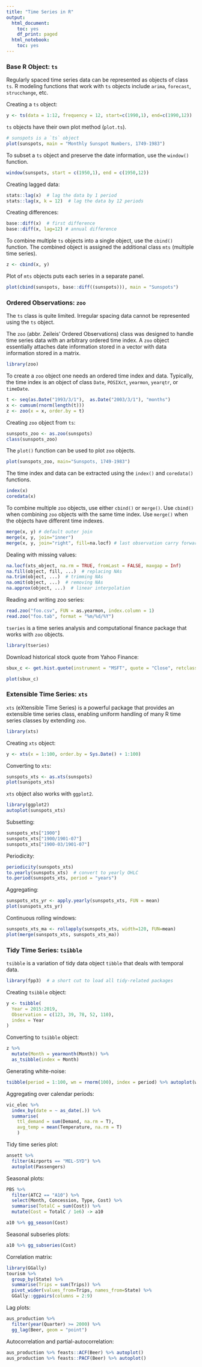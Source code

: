 ```yaml
---
title: "Time Series in R"
output:
  html_document:
    toc: yes
    df_print: paged
  html_notebook:
    toc: yes
---
```



### Base R Object: `ts`

Regularly spaced time series data can be represented as objects of class `ts`.
R modeling functions that work with `ts` objects include `arima`, `forecast`, `strucchange`, etc.

Creating a `ts` object:

```r
y <- ts(data = 1:12, frequency = 12, start=c(1990,1), end=c(1990,12))
```


`ts` objects have their own plot method (`plot.ts`).

```r
# sunspots is a `ts` object
plot(sunspots, main = "Monthly Sunspot Numbers, 1749-1983") 
```

To subset a `ts` object and preserve the date information, use the `window()` function.

```r
window(sunspots, start = c(1950,1), end = c(1950,12))
```

Creating lagged data:

```r
stats::lag(x)  # lag the data by 1 period
stats::lag(x, k = 12)  # lag the data by 12 periods
```

Creating differences:

```r
base::diff(x)  # first difference
base::diff(x, lag=12) # annual difference
```

To combine multiple `ts` objects into a single object, use the `cbind()` function.
The combined object is assigned the additional class `mts` (multiple time series).

```r
z <- cbind(x, y)
```

Plot of `mts` objects puts each series in a separate panel. 

```r
plot(cbind(sunspots, base::diff((sunspots))), main = "Sunspots")
```


### Ordered Observations: `zoo` 

The `ts` class is quite limited. Irregular spacing data cannot be represented using the `ts` object. 

The `zoo` (abbr. Zeileis' Ordered Observations) class was designed to handle time series data with an arbitrary ordered time index. 
A `zoo` object essentially attaches date information stored in a vector with data information stored in a matrix.

```r
library(zoo)
```

To create a `zoo` object one needs an ordered time index and data. 
Typically, the time index is an object of class `Date`, `POSIXct`, `yearmon`, `yearqtr`, or `timeDate`.

```r
t <- seq(as.Date("1993/3/1"),  as.Date("2003/3/1"), "months")
x <- cumsum(rnorm(length(t)))
z <- zoo(x = x, order.by = t)
```

Creating `zoo` object from `ts`:

```r
sunspots_zoo <- as.zoo(sunspots)
class(sunspots_zoo)
```

The `plot()` function can be used to plot `zoo` objects. 

```r
plot(sunspots_zoo, main="Sunspots, 1749-1983")
```

The time index and data can be extracted using the `index()` and `coredata()` functions.

```r
index(x)
coredata(x)
```


To combine multiple `zoo` objects, use either `cbind()` or `merge()`. 
Use `cbind()` when combining `zoo` objects with the same time index.
Use `merge()` when the objects have different time indexes. 

```r
merge(x, y) # default outer join
merge(x, y, join="inner")
merge(x, y, join="right", fill=na.locf) # last observation carry forward
```

Dealing with missing values:

```r
na.locf(xts_object, na.rm = TRUE, fromLast = FALSE, maxgap = Inf) 
na.fill(object, fill, ...)  # replacing NAs
na.trim(object, ...)  # trimming NAs
na.omit(object, ...)  # removing NAs
na.approx(object, ...)  # linear interpolation
```


Reading and writing zoo series:

```r
read.zoo("foo.csv", FUN = as.yearmon, index.column = 1)
read.zoo("foo.tab", format = "%m/%d/%Y")
```


`tseries` is a time series analysis and computational finance package that works with `zoo` objects. 

```r
library(tseries)
```

Download historical stock quote from Yahoo Finance:

```r
sbux_c <- get.hist.quote(instrument = "MSFT", quote = "Close", retclass = "zoo")
```
```r
plot(sbux_c)
```

### Extensible Time Series: `xts`

`xts` (eXtensible Time Series) is a powerful package that provides an extensible time series class, enabling uniform handling of many R time series classes by extending `zoo`.

```r
library(xts)
```

Creating `xts` object:

```r
y <- xts(x = 1:100, order.by = Sys.Date() + 1:100)
```

Converting to `xts`:

```r
sunspots_xts <- as.xts(sunspots)
plot(sunspots_xts)
```

`xts` object also works with `ggplot2`.

```r
library(ggplot2)
autoplot(sunspots_xts)
```

Subsetting:

```r
sunspots_xts["1900"]
sunspots_xts["1900/1901-07"]
sunspots_xts["1900-03/1901-07"]
```

Periodicity:

```r
periodicity(sunspots_xts)
to.yearly(sunspots_xts)  # convert to yearly OHLC
to.period(sunspots_xts, period = "years") 
```

Aggregating:

```r
sunspots_xts_yr <- apply.yearly(sunspots_xts, FUN = mean)
plot(sunspots_xts_yr)
```

Continuous rolling windows:

```r
sunspots_xts_ma <- rollapply(sunspots_xts, width=120, FUN=mean)
plot(merge(sunspots_xts, sunspots_xts_ma))
```

### Tidy Time Series: `tsibble`

`tsibble` is a variation of tidy data object `tibble` that deals with temporal data. 

```r
library(fpp3)  # a short cut to load all tidy-related packages
```

Creating `tsibble` object:

```r
y <- tsibble(
  Year = 2015:2019,
  Observation = c(123, 39, 78, 52, 110),
  index = Year
)
```

Converting to `tsibble` object:

```r
z %>%
  mutate(Month = yearmonth(Month)) %>%
  as_tsibble(index = Month)
```

Generating white-noise:

```r
tsibble(period = 1:100, wn = rnorm(100), index = period) %>% autoplot(wn)
```

Aggregating over calendar periods:

```r
vic_elec %>%
  index_by(date = ~ as_date(.)) %>% 
  summarise(
    ttl_demand = sum(Demand, na.rm = T),
    avg_temp = mean(Temperature, na.rm = T)
    )
```

Tidy time series plot:

```r
ansett %>% 
  filter(Airports == "MEL-SYD") %>%
  autoplot(Passengers)
```

Seasonal plots:

```r
PBS %>%
  filter(ATC2 == "A10") %>%
  select(Month, Concession, Type, Cost) %>%
  summarise(TotalC = sum(Cost)) %>%
  mutate(Cost = TotalC / 1e6) -> a10

a10 %>% gg_season(Cost) 
```

Seasonal subseries plots:

```r
a10 %>% gg_subseries(Cost)
```

Correlation matrix: 

```r
library(GGally)
tourism %>%
  group_by(State) %>%
  summarise(Trips = sum(Trips)) %>%
  pivot_wider(values_from=Trips, names_from=State) %>%
  GGally::ggpairs(columns = 2:9)
```

Lag plots:

```r
aus_production %>%
  filter(year(Quarter) >= 2000) %>% 
  gg_lag(Beer, geom = "point")
```

Autocorrelation and partial-autocorrelation:

```r
aus_production %>% feasts::ACF(Beer) %>% autoplot()
aus_production %>% feasts::PACF(Beer) %>% autoplot()
```








